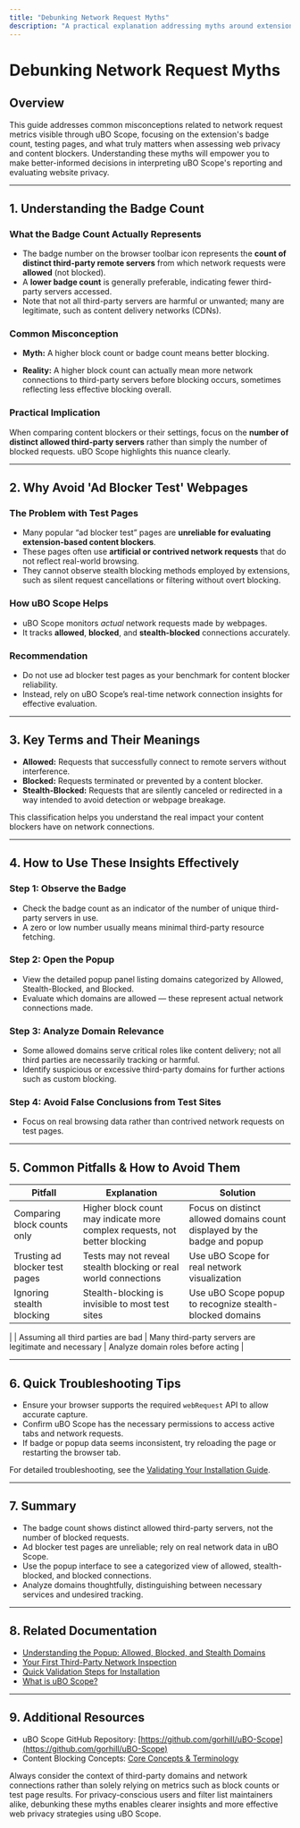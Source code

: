 ```yaml
---
title: "Debunking Network Request Myths"
description: "A practical explanation addressing myths around extension badge counts, testing pages, and metrics—helping users understand what really matters when evaluating blockers and website privacy."
---
```


# Debunking Network Request Myths

## Overview
This guide addresses common misconceptions related to network request metrics visible through uBO Scope, focusing on the extension's badge count, testing pages, and what truly matters when assessing web privacy and content blockers. Understanding these myths will empower you to make better-informed decisions in interpreting uBO Scope's reporting and evaluating website privacy.

---

## 1. Understanding the Badge Count

### What the Badge Count Actually Represents
- The badge number on the browser toolbar icon represents the **count of distinct third-party remote servers** from which network requests were **allowed** (not blocked).
- A **lower badge count** is generally preferable, indicating fewer third-party servers accessed.
- Note that not all third-party servers are harmful or unwanted; many are legitimate, such as content delivery networks (CDNs).

### Common Misconception

- **Myth:** A higher block count or badge count means better blocking.

- **Reality:** A higher block count can actually mean more network connections to third-party servers before blocking occurs, sometimes reflecting less effective blocking overall.

### Practical Implication
When comparing content blockers or their settings, focus on the **number of distinct allowed third-party servers** rather than simply the number of blocked requests. uBO Scope highlights this nuance clearly.

---

## 2. Why Avoid 'Ad Blocker Test' Webpages

### The Problem with Test Pages
- Many popular “ad blocker test” pages are **unreliable for evaluating extension-based content blockers**.
- These pages often use **artificial or contrived network requests** that do not reflect real-world browsing.
- They cannot observe stealth blocking methods employed by extensions, such as silent request cancellations or filtering without overt blocking.

### How uBO Scope Helps
- uBO Scope monitors *actual* network requests made by webpages.
- It tracks **allowed**, **blocked**, and **stealth-blocked** connections accurately.

### Recommendation
- Do not use ad blocker test pages as your benchmark for content blocker reliability.
- Instead, rely on uBO Scope’s real-time network connection insights for effective evaluation.

---

## 3. Key Terms and Their Meanings

- **Allowed:** Requests that successfully connect to remote servers without interference.
- **Blocked:** Requests terminated or prevented by a content blocker.
- **Stealth-Blocked:** Requests that are silently canceled or redirected in a way intended to avoid detection or webpage breakage.

This classification helps you understand the real impact your content blockers have on network connections.

---

## 4. How to Use These Insights Effectively

### Step 1: Observe the Badge
- Check the badge count as an indicator of the number of unique third-party servers in use.
- A zero or low number usually means minimal third-party resource fetching.

### Step 2: Open the Popup
- View the detailed popup panel listing domains categorized by Allowed, Stealth-Blocked, and Blocked.
- Evaluate which domains are allowed — these represent actual network connections made.

### Step 3: Analyze Domain Relevance
- Some allowed domains serve critical roles like content delivery; not all third parties are necessarily tracking or harmful.
- Identify suspicious or excessive third-party domains for further actions such as custom blocking.

### Step 4: Avoid False Conclusions from Test Sites
- Focus on real browsing data rather than contrived network requests on test pages.

---

## 5. Common Pitfalls & How to Avoid Them

| Pitfall | Explanation | Solution |
|---|---|---|
| Comparing block counts only | Higher block count may indicate more complex requests, not better blocking | Focus on distinct allowed domains count displayed by the badge and popup |
| Trusting ad blocker test pages | Tests may not reveal stealth blocking or real world connections | Use uBO Scope for real network visualization |
| Ignoring stealth blocking | Stealth-blocking is invisible to most test sites | Use uBO Scope popup to recognize stealth-blocked domains |
|
| Assuming all third parties are bad | Many third-party servers are legitimate and necessary | Analyze domain roles before acting |

---

## 6. Quick Troubleshooting Tips

- Ensure your browser supports the required `webRequest` API to allow accurate capture.
- Confirm uBO Scope has the necessary permissions to access active tabs and network requests.
- If badge or popup data seems inconsistent, try reloading the page or restarting the browser tab.

For detailed troubleshooting, see the [Validating Your Installation Guide](/getting-started/troubleshooting-support/validate-extension).

---

## 7. Summary
- The badge count shows distinct allowed third-party servers, not the number of blocked requests.
- Ad blocker test pages are unreliable; rely on real network data in uBO Scope.
- Use the popup interface to see a categorized view of allowed, stealth-blocked, and blocked connections.
- Analyze domains thoughtfully, distinguishing between necessary services and undesired tracking.

---

## 8. Related Documentation

- [Understanding the Popup: Allowed, Blocked, and Stealth Domains](/guides/everyday-usage/interpreting-reports)
- [Your First Third-Party Network Inspection](/guides/getting-started/first-inspection)
- [Quick Validation Steps for Installation](/getting-started/troubleshooting-support/validate-extension)
- [What is uBO Scope?](/overview/introduction-and-core-concepts/what-is-ubo-scope)


---

## 9. Additional Resources

- uBO Scope GitHub Repository: [https://github.com/gorhill/uBO-Scope](https://github.com/gorhill/uBO-Scope)
- Content Blocking Concepts: [Core Concepts & Terminology](/overview/introduction-and-core-concepts/core-concepts-terminology)

<Tip>
Always consider the context of third-party domains and network connections rather than solely relying on metrics such as block counts or test page results.
</Tip>

<Info>
For privacy-conscious users and filter list maintainers alike, debunking these myths enables clearer insights and more effective web privacy strategies using uBO Scope.
</Info>
